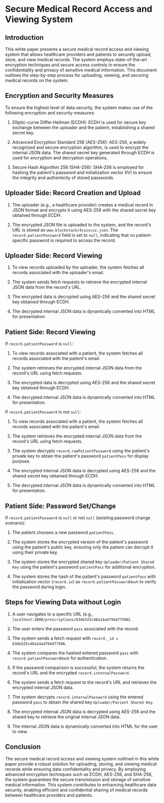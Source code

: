 
# Secure Medical Record Access and Viewing System

## Introduction
This white paper presents a secure medical record access and viewing system that allows healthcare providers and patients to securely upload, store, and view medical records. The system employs state-of-the-art encryption techniques and secure access controls to ensure the confidentiality and privacy of sensitive medical information. This document outlines the step-by-step process for uploading, viewing, and securing medical records on the system.

## Encryption and Security Measures
To ensure the highest level of data security, the system makes use of the following encryption and security measures:

1. Elliptic-curve Diffie–Hellman (ECDH): ECDH is used for secure key exchange between the uploader and the patient, establishing a shared secret key.

2. Advanced Encryption Standard 256 (AES-256): AES-256, a widely recognized and secure encryption algorithm, is used to encrypt the internal JSON data. The shared secret key generated through ECDH is used for encryption and decryption operations.

3. Secure Hash Algorithm 256 (SHA-256): SHA-256 is employed for hashing the patient's password and initialization vector (IV) to ensure the integrity and authenticity of stored passwords.

## Uploader Side: Record Creation and Upload
1. The uploader (e.g., a healthcare provider) creates a medical record in JSON format and encrypts it using AES-256 with the shared secret key obtained through ECDH.

2. The encrypted JSON file is uploaded to the system, and the record's URL is stored as `www.blockstack/4cxzxcxz.json`. The `record.patientPassword` field is set to `null`, indicating that no patient-specific password is required to access the record.

## Uploader Side: Record Viewing
1. To view records uploaded by the uploader, the system fetches all records associated with the uploader's email.

2. The system sends fetch requests to retrieve the encrypted internal JSON data from the record's URL.

3. The encrypted data is decrypted using AES-256 and the shared secret key obtained through ECDH.

4. The decrypted internal JSON data is dynamically converted into HTML for presentation.

<OnlineDiagram />

## Patient Side: Record Viewing
If `record.patientPassword` is `null`:
1. To view records associated with a patient, the system fetches all records associated with the patient's email.

2. The system retrieves the encrypted internal JSON data from the record's URL using fetch requests.

3. The encrypted data is decrypted using AES-256 and the shared secret key obtained through ECDH.

4. The decrypted internal JSON data is dynamically converted into HTML for presentation.

If `record.patientPassword` is not `null`:
1. To view records associated with a patient, the system fetches all records associated with the patient's email.

2. The system retrieves the encrypted internal JSON data from the record's URL using fetch requests.

3. The system decrypts `record.rawPatientPassword` using the patient's private key to obtain the patient's password `patientPass` for display purpose.

4. The encrypted internal JSON data is decrypted using AES-256 and the shared secret key obtained through ECDH.

5. The decrypted internal JSON data is dynamically converted into HTML for presentation.

## Patient Side: Password Set/Change
If `record.patientPassword` is `null` or not `null` (existing password change scenario):
1. The patient chooses a new password `patientPass`.

2. The system stores the encrypted version of the patient's password using the patient's public key, ensuring only the patient can decrypt it using their private key.

3. The system stores the encrypted shared key `Uploader/Patient Shared Key` using the patient's password `patientPass` for additional encryption.

4. The system stores the hash of the patient's password `patientPass` with initialization vector (`record.iv`) as `record.patientPasswordHash` to verify the password during login.

## Steps for Viewing Data without Login
1. A user navigates to a specific URL (e.g., `localhost:3000/prescriptions/63de525c48a14ad794d77506`).

2. The user enters the password `pass` associated with the record.

3. The system sends a fetch request with `record._id = 63de525c48a14ad794d77506`.

4. The system compares the hashed entered password `pass` with `record.patientPasswordHash` for authentication.

5. If the password comparison is successful, the system returns the record's URL and the encrypted `record.internalPassword`.

6. The system sends a fetch request to the record's URL and retrieves the encrypted internal JSON data.

7. The system decrypts `record.internalPassword` using the entered password `pass` to obtain the shared key `Uploader/Patient Shared Key`.

8. The encrypted internal JSON data is decrypted using AES-256 and the shared key to retrieve the original internal JSON data.

9. The internal JSON data is dynamically converted into HTML for the user to view.

<OfflineDiagram />

## Conclusion
The secure medical record access and viewing system outlined in this white paper provide a robust solution for uploading, storing, and viewing medical records while ensuring data confidentiality and privacy. By employing advanced encryption techniques such as ECDH, AES-256, and SHA-256, the system guarantees the secure transmission and storage of sensitive medical information. This system contributes to enhancing healthcare data security, enabling efficient and confidential sharing of medical records between healthcare providers and patients.
